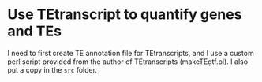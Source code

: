 # Use TEtranscript to quantify genes and TEs

I need to first create TE annotation file for TEtranscripts, and I use a custom 
perl script provided from the author of TEtranscripts (makeTEgtf.pl). I also put 
a copy in the `src` folder.
